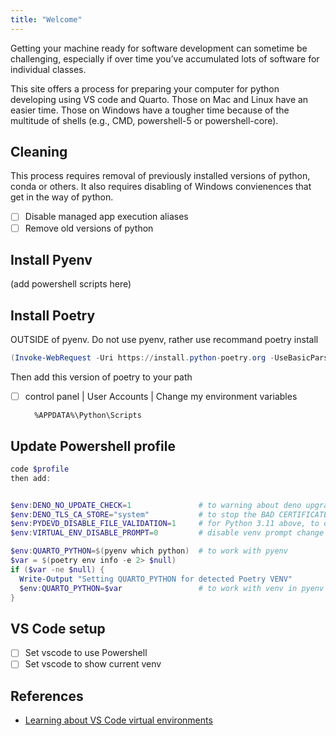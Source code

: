 ```yaml
---
title: "Welcome"
---
```


Getting your machine ready for software development can sometime be challenging, especially if over time you've accumulated lots of software for individual classes.

This site offers a process for preparing your computer for python developing using VS code and Quarto.  Those on Mac and Linux have an easier time.  Those on Windows have a tougher time because of the multitude of shells (e.g., CMD, powershell-5 or powershell-core).

## Cleaning

This process requires removal of previously installed versions of python, conda or others. It also requires disabling of Windows convienences that get in the way of python.

- [ ] Disable managed app execution aliases
- [ ] Remove old versions of python

## Install Pyenv

(add powershell scripts here)

## Install Poetry

OUTSIDE of pyenv.  Do not use pyenv, rather use recommand poetry install

```powershell
(Invoke-WebRequest -Uri https://install.python-poetry.org -UseBasicParsing).Content | python -
```
Then add this version of poetry to your path

- [ ] control panel | User Accounts | Change my environment variables

        %APPDATA%\Python\Scripts

## Update Powershell profile



```powershell

code $profile
then add:


$env:DENO_NO_UPDATE_CHECK=1               # to warning about deno upgrades
$env:DENO_TLS_CA_STORE="system"           # to stop the BAD CERTIFICATE deno warning
$env:PYDEVD_DISABLE_FILE_VALIDATION=1     # for Python 3.11 above, to disable warning message RE: debugging
$env:VIRTUAL_ENV_DISABLE_PROMPT=0         # disable venv prompt change

$env:QUARTO_PYTHON=$(pyenv which python)  # to work with pyenv
$var = $(poetry env info -e 2> $null)
if ($var -ne $null) {
  Write-Output "Setting QUARTO_PYTHON for detected Poetry VENV"
  $env:QUARTO_PYTHON=$var                 # to work with venv in pyenv
}

```

## VS Code setup

- [ ] Set vscode to use Powershell
- [ ] Set vscode to show current venv


## References

* [Learning about VS Code virtual environments](https://code.visualstudio.com/docs/python/environments)
